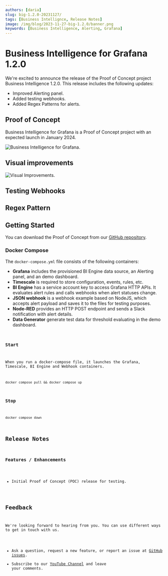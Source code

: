 ```yaml
---
authors: [daria]
slug: big-1.2.0-20231127/
tags: [Business Intellignce, Release Notes]
image: /img/blog/2023-11-27-big-1.2.0/banner.png
keywords: [Business Intelligence, Alerting, Grafana]
---
```



# Business Intelligence for Grafana 1.2.0

We're excited to announce the release of the Proof of Concept project Business Intelligence 1.2.0. This release includes the following updates:

- Improved Alerting panel.
- Added testing webhooks.
- Added Regex Patterns for alerts.

## Proof of Concept

Business Intelligence for Grafana is a Proof of Concept project with an expected launch in January 2024.

<Image title="Business Intelligence for Grafana." src="/img/big/concept.png" />

## Visual improvements

<Image
  title="Visual Improvements."
  src="/img/blog/2023-11-27-big-1.2.0/dashboard.png"
/>

## Testing Webhooks

## Regex Pattern

## Getting Started

You can download the Proof of Concept from our [GitHub repository](https://github.com/volkovlabs/volkovlabs-bi-grafana).

### Docker Compose

The `docker-compose.yml` file consists of the following containers:

- **Grafana** includes the provisioned BI Engine data source, an Alerting panel, and an demo dashboard.
- **Timescale** is required to store configuration, events, rules, etc.
- **BI Engine** has a service account key to access Grafana HTTP APIs. It evaluates alert rules and calls webhooks when alert statuses change.
- **JSON webhook** is a webhook example based on NodeJS, which accepts alert payload and saves it to the files for testing purposes.
- **Node-RED** provides an HTTP POST endpoint and sends a Slack notification with alert details.
- **Data Generator** generate test data for threshold evaluating in the demo dashboard.

<Code
  url="https://github.com/VolkovLabs/volkovlabs-bi-grafana/blob/main/docker-compose.yml"
  language="yaml"
/>

### Start

When you run a docker-compose file, it launches the Grafana, Timescale, BI Engine and Webhook containers.

```
docker compose pull && docker compose up
```

### Stop

```
docker compose down
```

## Release Notes

### Features / Enhancements

- Initial Proof of Concept (POC) release for testing.

## Feedback

We're looking forward to hearing from you. You can use different ways to get in touch with us.

- Ask a question, request a new feature, or report an issue at [GitHub issues](https://github.com/volkovlabs/volkovlabs-bi-grafana/issues).
- Subscribe to our [YouTube Channel](https://www.youtube.com/@volkovlabs) and leave your comments.

